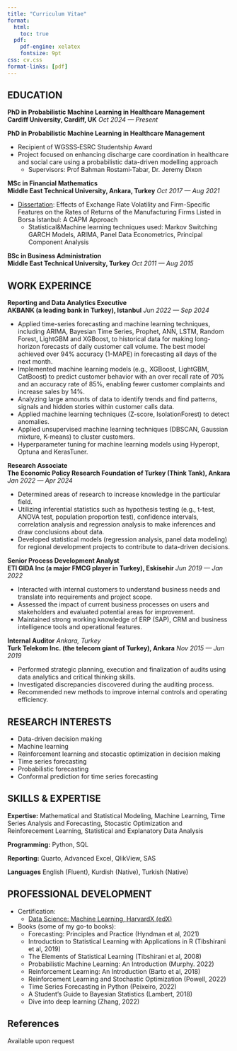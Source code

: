 ---
title: "Curriculum Vitae"
format:
  html:
    toc: true
  pdf:
    pdf-engine: xelatex
    fontsize: 9pt
css: cv.css
format-links: [pdf]
---


<!-- ::: {.print-only .contact-block}
aslanm@cardiff.ac.uk
::: -->

## EDUCATION

**PhD in Probabilistic Machine Learning in Healthcare Management**  
**[Cardiff University, Cardiff, UK]{.cvinstitution}** \hfill [*Oct 2024 --- Present*]{.cvdate}

**PhD in Probabilistic Machine Learning in Healthcare Management**  
\textbf{Cardiff University, Cardiff, UK} \hfill \textit{Oct 2024 --- Present}

-   Recipient of WGSSS‑ESRC Studentship Award
-   Project focused on enhancing discharge care coordination in healthcare and social care using a probabilistic data-driven modelling approach
      - Supervisors: Prof Bahman Rostami‑Tabar, Dr. Jeremy Dixon

**MSc in Financial Mathematics**  
**[Middle East Technical University, Ankara, Turkey]{.cvinstitution}** \hfill [*Oct 2017 --- Aug 2021*]{.cvdate}

-   [Dissertation](https://open.metu.edu.tr/handle/11511/93166): Effects of Exchange Rate Volatility and Firm-Specific Features on the Rates of Returns of the Manufacturing Firms Listed in Borsa İstanbul: A CAPM Approach
    - Statistical&Machine learning techniques used: Markov Switching GARCH Models, ARIMA, Panel Data Econometrics, Principal Component Analysis

**BSc in Business Administration**  
**[Middle East Technical University, Turkey]{.cvinstitution}** \hfill [*Oct 2011 --- Aug 2015*]{.cvdate}


## WORK EXPERINCE{style="page-break-before: always"}


**Reporting and Data Analytics Executive**  
**[AKBANK (a leading bank in Turkey), Istanbul]{.cvinstitution}** \hfill [*Jun 2022 --- Sep 2024*]{.cvdate}

-   Applied time-series forecasting and machine learning techniques, including ARIMA, Bayesian Time Series, Prophet, ANN, LSTM, Random Forest, LightGBM and XGBoost, to historical data for making long-horizon forecasts of daily customer call volume. The best model achieved over 94% accuracy (1-MAPE) in forecasting all days of the next month.
-   Implemented machine learning models (e.g., XGBoost, LightGBM, CatBoost) to predict customer behavior with an over recall rate of 70% and an accuracy rate of 85%, enabling fewer customer complaints and increase sales by 14%.
-   Analyzing large amounts of data to identify trends and find patterns, signals and hidden stories within customer calls data.
-   Applied machine learning techniques (Z-score, IsolationForest) to detect anomalies.
-   Applied unsupervised machine learning techniques (DBSCAN, Gaussian mixture, K-means) to cluster customers.
-   Hyperparameter tuning for machine learning models using Hyperopt, Optuna and KerasTuner.

**Research Associate**  
**[The Economic Policy Research Foundation of Turkey (Think Tank), Ankara]{.cvinstitution}** \hfill [*Jan 2022 --- Apr 2024*]{.cvdate}

-   Determined areas of research to increase knowledge in the particular field.
-   Utilizing inferential statistics such as hypothesis testing (e.g., t-test, ANOVA test, population proportion test), confidence intervals, correlation analysis and regression analysis to make inferences and draw conclusions about data.
-   Developed statistical models (regression analysis, panel data modeling) for regional development projects to contribute to data-driven decisions.

**Senior Process Development Analyst**  
**[ETI GIDA Inc (a major FMCG player in Turkey), Eskisehir]{.cvinstitution}** \hfill [*Jun 2019 --- Jan 2022*]{.cvdate}

-   Interacted with internal customers to understand business needs and translate into requirements and project scope.
-   Assessed the impact of current business processes on users and stakeholders and evaluated potential areas for improvement.
-   Maintained strong working knowledge of ERP (SAP), CRM and business intelligence tools and operational features.

**Internal Auditor**  [*Ankara, Turkey*]{.cvlocation}  
**[Turk Telekom Inc. (the telecom giant of Turkey), Ankara]{.cvinstitution}** \hfill [*Nov 2015 --- Jun 2019*]{.cvdate}

-  Performed strategic planning, execution and finalization of audits using data analytics and critical thinking skills.
-  Investigated discrepancies discovered during the auditing process.
-  Recommended new methods to improve internal controls and operating efficiency.

## RESEARCH INTERESTS{style="page-break-before: always"}

-   Data-driven decision making
-   Machine learning
-   Reinforcement learning and stocastic optimization in decision making
-   Time series forecasting
-   Probabilistic forecasting
-   Conformal prediction for time series forecasting

## SKILLS & EXPERTISE{style="page-break-before: always"}

**Expertise:** Mathematical and Statistical Modeling, Machine Learning, Time Series Analysis and Forecasting, Stocastic Optimization and Reinforecement Learning, Statistical and Explanatory Data Analysis

**Programming:** Python, SQL

**Reporting:** Quarto, Advanced Excel, QlikView, SAS

**Languages** English (Fluent), Kurdish (Native), Turkish (Native)

## PROFESSIONAL DEVELOPMENT{style="page-break-before: always"}

-   Certification:
    -   [Data Science: Machine Learning, HarvardX (edX)](https://courses.edx.org/certificates/f1ae5e21826241a5ad7ebb4de58dabb4)

-   Books (some of my go-to books):
    - Forecasting: Principles and Practice (Hyndman et al, 2021)
    - Introduction to Statistical Learning with Applications in R (Tibshirani et al, 2019)
    - The Elements of Statistical Learning (Tibshirani et al, 2008)
    - Probabilistic Machine Learning: An Introduction (Murphy. 2022)
    - Reinforcement Learning: An Introduction (Barto et al, 2018)
    - Reinforcement Learning and Stochastic Optimization (Powell, 2022)
    - Time Series Forecasting in Python (Peixeiro, 2022)
    - A Student’s Guide to Bayesian Statistics (Lambert, 2018)
    - Dive into deep learning (Zhang, 2022)

::: {.print-only}
## References
Available upon request
:::

